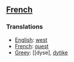 ==[[French]]==

===Translations===

*[[English]]: [[west]]
*[[French]]: [[ouest]]
*[[Greey]]: [[dyse], [[dytike]]